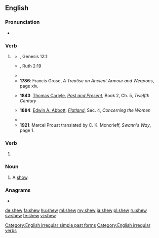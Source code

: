 ==English==

===Pronunciation===
* {{rhymes|əʊ|lang=en}}

===Verb===
{{en-verb|shews|shewing|shewed|shewed|past_ptc2=shewn}}

# {{label|en|archaic}} {{alternative form of|show|lang=en}}
#* {{RQ:Authorized Version}}, Genesis 12:1
#*: {{usex|Now the LORD had said unto Abram, Get thee out of thy country, and from thy kindred, and from thy father's house, unto a land that I will '''shew''' thee:|lang=en}}
#* {{RQ:Authorized Version}}, Ruth 2:19
#*: {{usex|And she '''shewed''' her mother in law with whom she had wrought, and said, The man's name with whom I wrought to day is Boaz.|lang=en}}
#* {{quote-book|year=1774|by={{w|Le Page Du Pratz}}|title=The History of Louisiana: Or of the Western Parts of Virginia and Carolina: Containing a Description of the Countries that Lie on Both Sides of the River Mississippi: with an Account of the Settlements, Inhabitants, Soil, Climate, and Products|url=http://books.google.com/books?id=zEoUAAAAYAAJ&pg=PA42|chapter=The Governor surprized the Natchez with seven hundred Men.|publisher=T. Becket
|location=London|page=42|passage=I give it you without any other design than to '''shew''' you that I reckon nothing dear to me, when I want to do you a pleasure.}}
#* '''1786''': Francis Grose, ''A Treatise on Ancient Armour and Weapons'', page xiv.
#*: {{usex|The section '''shewing''' its concavity and handle.|lang=en}}
#* '''1843''': [[:w:Thomas Carlyle|Thomas Carlyle]], ''[[:w:Past and Present (book)|Past and Present]]'', Book 2, Ch. 5, ''Twelfth Century''
#*: {{usex|We have Processions, Preachings, Festivals, Christmas Plays, Mysteries '''shewn''' in the Churchyard, at which latter the Townsfolk sometimes quarrel.|lang=en}}
#* '''1884''': [[w:Edwin A. Abbott|Edwin A. Abbott]], ''[[w:Flatland|Flatland]]'', Sec. 4, ''Concerning the Women''
#*: {{usex|But, as I shall soon '''shew''', this custom, though it has the advantage of safety, is not without its disadvantages.|lang=en}}
#* {{quote-book|year=1913|year_published=1967|author={{w|John Bagnell Bury}}|by={{w|Carl Heinrich Becker}}|title=The Cambridge Medieval History|chapter=The Expansion of the Saracens—The East; Historical aspect of Islam|section=The Rise of the Saracens and the foundation of the Western Empire|publisher=The Macmillan Company|location=New York|editor={{w|Henry Melvill Gwatkin}} and {{w|James Pounder Whitney}}|volume=2|page=330|passage=Within the Christian sphere this current '''shews''' itself more especially in the territories of the Greek and Aramaic languages, and the difference between the Greek and Latin Churches is mainly that between Asia and Europe.}}
#* '''1921''': Marcel Proust translated by C. K. Moncrieff, ''Swann's Way'', page 1.
#*: {{usex|I would ask myself what o'clock it could be; I could hear the whistling of trains, which, now nearer and now farther off, punctuating the distance like the note of a bird in a forest, '''shewed''' me in perspective the deserted countryside through which a traveller would be hurrying towards the nearest station: the path that he followed being fixed forever in his memory but the general excitement due to being in a strange place, to farewells exchanged beneath an unfamiliar lamp which echoed still in his ears amid the silence of the night; and to the delightful prospect of being once again at home.|lang=en}}

===Verb===
{{head|en|verb form}}

# {{label|en|[[East Anglia]] dialect}} {{en-simple past of|show}}
#: {{usex|As I travelled the signposts '''shew''' me the way.|lang=en}}

===Noun===
{{en-noun}}

# {{label|en|archaic}} A [[show]].

===Anagrams===
* {{l|en|hews}}

[[Category:English irregular simple past forms]]
[[Category:English irregular verbs]]

[[de:shew]]
[[fa:shew]]
[[hu:shew]]
[[ml:shew]]
[[my:shew]]
[[ja:shew]]
[[pl:shew]]
[[ru:shew]]
[[sv:shew]]
[[te:shew]]
[[vi:shew]]
